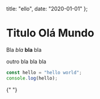 
  title: "ello",
  date: "2020-01-01"
};

# Titulo Olá Mundo

Bla _bla_ **bla** bla

outro bla bla bla

```js
const hello = "hello world";
console.log(hello);
```

{" "}

<DottedShadowText text="olá mundo" size="2rem" />
